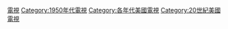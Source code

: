 [[Category:1950年代美國|電視]]
[[Category:1950年代電視|Category:1950年代電視]]
[[Category:各年代美國電視|Category:各年代美國電視]]
[[Category:20世紀美國電視|Category:20世紀美國電視]]